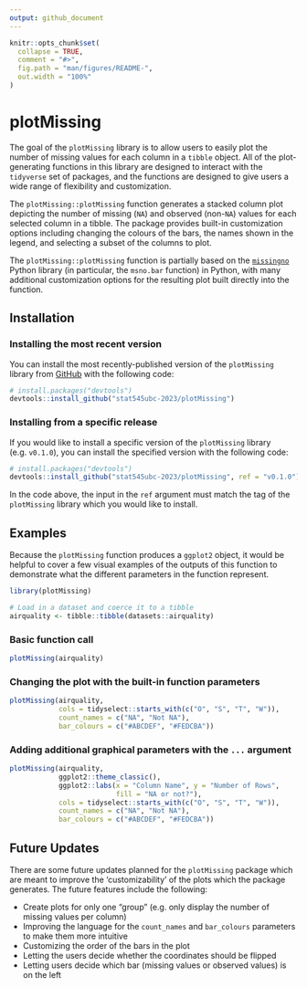 ```yaml
---
output: github_document
---
```


<!-- README.md is generated from README.Rmd. Please edit that file -->

```r
knitr::opts_chunk$set(
  collapse = TRUE,
  comment = "#>",
  fig.path = "man/figures/README-",
  out.width = "100%"
)
```

# plotMissing

<!-- badges: start -->
<!-- badges: end -->

The goal of the `plotMissing` library is to allow users to easily plot the number of missing values for each column in a `tibble` object. All of the plot-generating functions in this library are designed to interact with the `tidyverse` set of packages, and the functions are designed to give users a wide range of flexibility and customization.

The `plotMissing::plotMissing` function generates a stacked column plot depicting the number of missing (`NA`) and observed (non-`NA`) values for each selected column in a tibble. The package provides built-in customization options including changing the colours of the bars, the names shown in the legend, and selecting a subset of the columns to plot.

The `plotMissing::plotMissing` function is partially based on the [`missingno`](https://github.com/ResidentMario/missingno) Python library (in particular, the `msno.bar` function) in Python, with many additional customization options for the resulting plot built directly into the function.

## Installation

### Installing the most recent version

You can install the most recently-published version of the `plotMissing` library from [GitHub](https://github.com/) with the following code:

``` r
# install.packages("devtools")
devtools::install_github("stat545ubc-2023/plotMissing")
```

### Installing from a specific release

If you would like to install a specific version of the `plotMissing` library (e.g. `v0.1.0`), you can install the specified version with the following code:

``` r
# install.packages("devtools")
devtools::install_github("stat545ubc-2023/plotMissing", ref = "v0.1.0")
```

In the code above, the input in the `ref` argument must match the tag of the `plotMissing` library which you would like to install.

## Examples

Because the `plotMissing` function produces a `ggplot2` object, it would be helpful to cover a few visual examples of the outputs of this function to demonstrate what the different parameters in the function represent.

```r
library(plotMissing)

# Load in a dataset and coerce it to a tibble
airquality <- tibble::tibble(datasets::airquality)
```

### Basic function call

```r
plotMissing(airquality)
```

### Changing the plot with the built-in function parameters

```r
plotMissing(airquality, 
            cols = tidyselect::starts_with(c("O", "S", "T", "W")),
            count_names = c("NA", "Not NA"),
            bar_colours = c("#ABCDEF", "#FEDCBA"))
```

### Adding additional graphical parameters with the `...` argument

```r
plotMissing(airquality, 
            ggplot2::theme_classic(),
            ggplot2::labs(x = "Column Name", y = "Number of Rows",
                          fill = "NA or not?"),
            cols = tidyselect::starts_with(c("O", "S", "T", "W")),
            count_names = c("NA", "Not NA"),
            bar_colours = c("#ABCDEF", "#FEDCBA"))
```

## Future Updates

There are some future updates planned for the `plotMissing` package which are meant to improve the 'customizability' of the plots which the package generates. The future features include the following:

- Create plots for only one "group" (e.g. only display the number of missing values per column)
- Improving the language for the `count_names` and `bar_colours` parameters to make them more intuitive
- Customizing the order of the bars in the plot
- Letting the users decide whether the coordinates should be flipped
- Letting users decide which bar (missing values or observed values) is on the left
